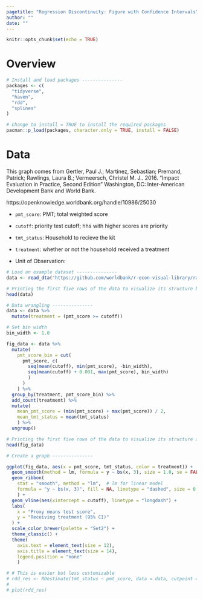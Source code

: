 ```yaml
---
pagetitle: "Regression Discontinuity: Figure with Confidence Intervals"
author: ""
date: ""
---
```


```r
knitr::opts_chunk$set(echo = TRUE)
```

# Overview

```r
# Install and load packages ---------------
packages <- c(
  "tidyverse",
  "haven",
  "rdd",
  "splines"
)

# Change to install = TRUE to install the required packages
pacman::p_load(packages, character.only = TRUE, install = FALSE)

```

# Data
This graph comes from Gertler, Paul J.; Martinez, Sebastian; Premand, Patrick; Rawlings, Laura B.; Vermeersch, Christel M. J.. 2016. "Impact Evaluation in Practice, Second Edition" Washington, DC: Inter-American Development Bank and World Bank.

https://openknowledge.worldbank.org/handle/10986/25030

- `pmt_score`: PMT; total weighted score
- `cutoff`: priority test cutoff; hhs with higher scores are priority
- `tmt_status`: Household to recieve the kit
- `treatment`: whether or not the household received a treatment

- Unit of Observation: 


```r
# Load an example dataset ---------------
data <- read_dta("https://github.com/worldbank/r-econ-visual-library/raw/master/Library/Data/RDD_data.dta")

# Printing the first five rows of the data to visualize its structure before data wrangling
head(data)

```

```r
# Data wrangling ---------------
data <- data %>%
  mutate(treatment = (pmt_score >= cutoff))

# Set bin width
bin_width <- 1.0

fig_data <- data %>%
  mutate(
    pmt_score_bin = cut(
      pmt_score, c(
        seq(mean(cutoff), min(pmt_score), -bin_width), 
        seq(mean(cutoff) + 0.001, max(pmt_score), bin_width)
        )
      )
    ) %>%
  group_by(treatment, pmt_score_bin) %>%
  add_count(treatment) %>%
  mutate(
    mean_pmt_score = (min(pmt_score) + max(pmt_score)) / 2,
    mean_tmt_status = mean(tmt_status)
    ) %>%
  ungroup()

# Printing the first five rows of the data to visualize its structure after data wrangling
head(fig_data)

```

```r
# Create a graph ---------------

ggplot(fig_data, aes(x = pmt_score, tmt_status, color = treatment)) +
  geom_smooth(method = lm, formula = y ~ bs(x, 3), size = 1.0, se = FALSE) +
  geom_ribbon(
    stat = "smooth", method = "lm",  # lm for linear model
    formula = "y ~ bs(x, 3)", fill = NA, linetype = "dashed", size = 0.3
    ) +
  geom_vline(aes(xintercept = cutoff), linetype = "longdash") +
  labs(
    x = "Proxy means test score",
    y = "Receiving treatment (95% CI)"
  ) +
  scale_color_brewer(palette = "Set2") +
  theme_classic() +
  theme(
    axis.text = element_text(size = 12),
    axis.title = element_text(size = 14),
    legend.position = "none"
    )

```

```r
# # This is easier but less customizable
# rdd_res <- RDestimate(tmt_status ~ pmt_score, data = data, cutpoint = -4.140182)
# 
# plot(rdd_res)
```



